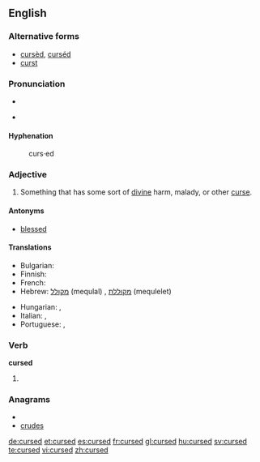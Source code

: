 ==English==

===Alternative forms===
* [[cursèd]], [[curséd]] {{qualifier|poetic}}
* [[curst]] {{qualifier|archaic}}

===Pronunciation===
* {{IPA|/kɜ:st/}}
* {{audio|En-us-cursed.ogg|Audio (US)}}
*: {{rhymes|ɜː(r)st}}

====Hyphenation====
: curs·ed

===Adjective===
{{en-adj}}

# Something that has some sort of [[divine]] harm, malady, or other [[curse]].

====Antonyms====
* [[blessed]]

====Translations====
{{trans-top|something that has some sort of divine harm}}
* Bulgarian: {{t|bg|прокълнат}}
* Finnish: {{t-|fi|kirottu}}
* French: {{t+|fr|maudit}}
* Hebrew: [[מקולל]] (mequlal) {{m}}, [[מקוללת]] (mequlelet) {{f}}
{{trans-mid}}
* Hungarian: {{t|hu|átkozott}},  {{t|hu|elátkozott}}
* Italian: {{t+|it|maledetto|m}}, {{t+|it|maledetta|f}}
* Portuguese: {{t+|pt|maldito|m}}, {{t+|pt|maldita|f}}
{{trans-bottom}}

===Verb===
'''cursed'''

# {{past of|[[curse]]}}

===Anagrams===
* {{alphagram|cdersu}}
* [[crudes#English|crudes]]

[[de:cursed]]
[[et:cursed]]
[[es:cursed]]
[[fr:cursed]]
[[gl:cursed]]
[[hu:cursed]]
[[sv:cursed]]
[[te:cursed]]
[[vi:cursed]]
[[zh:cursed]]